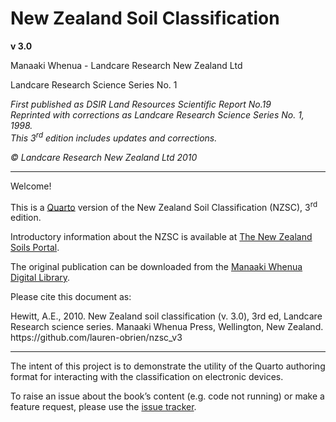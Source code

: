 # New Zealand Soil Classification {.unnumbered}

**v 3.0**

Manaaki Whenua - Landcare Research New Zealand Ltd

Landcare Research Science Series No. 1

*First published as DSIR Land Resources Scientific Report No.19\
Reprinted with corrections as Landcare Research Science Series No. 1, 1998.\
This 3^rd^ edition includes updates and corrections.*

*© Landcare Research New Zealand Ltd 2010*

------------------------------------------------------------------------

Welcome!

This is a [Quarto](https://quarto.org) version of the New Zealand Soil Classification (NZSC), 3^rd^ edition.

Introductory information about the NZSC is available at [The New Zealand Soils Portal](https://soils.landcareresearch.co.nz/topics/soil-classification/nzsc/).

The original publication can be downloaded from the [Manaaki Whenua Digital Library](http://doi.org/10.7931/DL1-LRSS-1-2010).

Please cite this document as:

Hewitt, A.E., 2010. New Zealand soil classification (v. 3.0), 3rd ed, Landcare Research science series. Manaaki Whenua Press, Wellington, New Zealand. https://github.com/lauren-obrien/nzsc_v3

------------------------------------------------------------------------

The intent of this project is to demonstrate the utility of the Quarto authoring format for interacting with the classification on electronic devices.

To raise an issue about the book's content (e.g. code not running) or make a feature request, please use the [issue tracker](https://github.com/lauren-obrien/nzsc_v3/issues).
